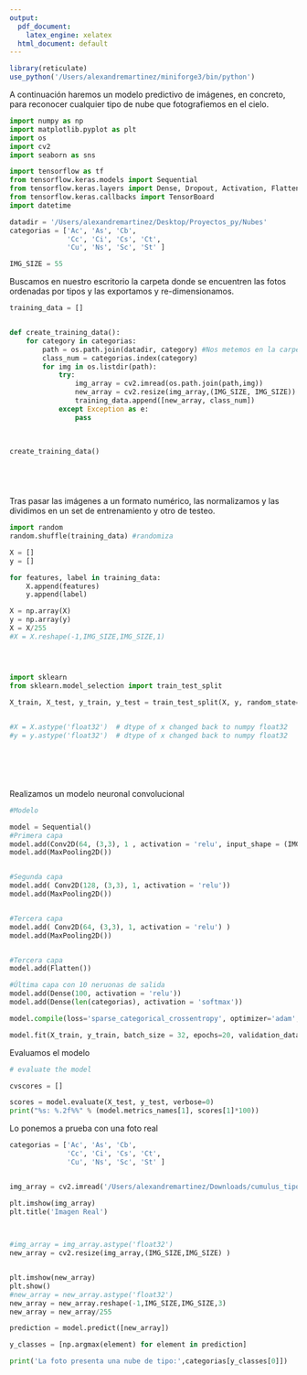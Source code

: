 ```yaml
---
output:
  pdf_document: 
    latex_engine: xelatex
  html_document: default
---
```



```r
library(reticulate)
use_python('/Users/alexandremartinez/miniforge3/bin/python')
```

\section{Clasificador de nubes}

\smallskip

A continuación haremos un modelo predictivo de imágenes, en concreto, para reconocer cualquier tipo de nube que fotografiemos en el cielo.

\medskip

```python
import numpy as np
import matplotlib.pyplot as plt
import os
import cv2
import seaborn as sns

import tensorflow as tf
from tensorflow.keras.models import Sequential
from tensorflow.keras.layers import Dense, Dropout, Activation, Flatten, Conv2D, MaxPooling2D
from tensorflow.keras.callbacks import TensorBoard
import datetime

datadir = '/Users/alexandremartinez/Desktop/Proyectos_py/Nubes'
categorias = ['Ac', 'As', 'Cb',
              'Cc', 'Ci', 'Cs', 'Ct', 
              'Cu', 'Ns', 'Sc', 'St' ]

IMG_SIZE = 55

```

Buscamos en nuestro escritorio la carpeta donde se encuentren las fotos ordenadas por tipos y las exportamos y re-dimensionamos.

\medskip

```python



training_data = []


def create_training_data():
    for category in categorias:
        path = os.path.join(datadir, category) #Nos metemos en la carpeta correspondiente dentro de carpeta_nubes
        class_num = categorias.index(category)
        for img in os.listdir(path):
            try:
                img_array = cv2.imread(os.path.join(path,img))
                new_array = cv2.resize(img_array,(IMG_SIZE, IMG_SIZE))
                training_data.append([new_array, class_num])
            except Exception as e:
                pass
            
            
        
create_training_data()






```


Tras pasar las imágenes a un formato numérico, las normalizamos y las dividimos en un set de entrenamiento y otro de testeo.

\smallskip


```python
import random 
random.shuffle(training_data) #randomiza 

X = []
y = []

for features, label in training_data:
    X.append(features)
    y.append(label)

X = np.array(X)   
y = np.array(y)  
X = X/255
#X = X.reshape(-1,IMG_SIZE,IMG_SIZE,1)




import sklearn
from sklearn.model_selection import train_test_split

X_train, X_test, y_train, y_test = train_test_split(X, y, random_state=5, test_size=0.1)
 

#X = X.astype('float32')  # dtype of x changed back to numpy float32
#y = y.astype('float32')  # dtype of x changed back to numpy float32

    





```

Realizamos un modelo neuronal convolucional 

\smallskip


```python
#Modelo 

model = Sequential()
#Primera capa
model.add(Conv2D(64, (3,3), 1 , activation = 'relu', input_shape = (IMG_SIZE,IMG_SIZE,3)) ) 
model.add(MaxPooling2D())


#Segunda capa
model.add( Conv2D(128, (3,3), 1, activation = 'relu'))
model.add(MaxPooling2D())


#Tercera capa
model.add( Conv2D(64, (3,3), 1, activation = 'relu') )
model.add(MaxPooling2D())


#Tercera capa
model.add(Flatten())

#Última capa con 10 neruonas de salida
model.add(Dense(100, activation = 'relu'))
model.add(Dense(len(categorias), activation = 'softmax'))

model.compile(loss='sparse_categorical_crossentropy', optimizer='adam', metrics=['accuracy'])


```
```python
model.fit(X_train, y_train, batch_size = 32, epochs=20, validation_data=(X_test,y_test))


```



Evaluamos el modelo
\smallskip


```python
# evaluate the model

cvscores = []

scores = model.evaluate(X_test, y_test, verbose=0)
print("%s: %.2f%%" % (model.metrics_names[1], scores[1]*100))

```


Lo ponemos a prueba con una foto real
\smallskip

```python


categorias = ['Ac', 'As', 'Cb',
              'Cc', 'Ci', 'Cs', 'Ct', 
              'Cu', 'Ns', 'Sc', 'St' ]


img_array = cv2.imread('/Users/alexandremartinez/Downloads/cumulus_tipos-de-nubes.jpg')

plt.imshow(img_array)
plt.title('Imagen Real')

    
```

```python
#img_array = img_array.astype('float32')
new_array = cv2.resize(img_array,(IMG_SIZE,IMG_SIZE) )


plt.imshow(new_array)
plt.show()
#new_array = new_array.astype('float32')
new_array = new_array.reshape(-1,IMG_SIZE,IMG_SIZE,3)
new_array = new_array/255
```

```python
prediction = model.predict([new_array])

y_classes = [np.argmax(element) for element in prediction]
```


```python
print('La foto presenta una nube de tipo:',categorias[y_classes[0]])
```

